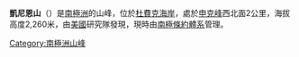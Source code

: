 {{coord|85|10|S|174|52|W|source:GNIS|display=title}}

'''凱尼恩山'''（{{lang-en|Mount Kenyon}}）是[[南極洲|南極洲]]的山峰，位於[[杜費克海岸|杜費克海岸]]，處於[[申克峰|申克峰]]西北面2公里，海拔高度2,260米，由[[美國|美國]]研究隊發現，現時由[[南極條約體系|南極條約體系]]管理。

{{DEFAULTSORT:Mount Kenyon}}
[[Category:南極洲山峰|Category:南極洲山峰]]


{{DufekCoast-geo-stub}}